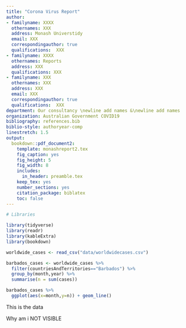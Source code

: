 ```yaml
---
title: "Corona Virus Report"
author:
- familyname: XXXX
  othernames: XXX
  address: Monash Universtidy
  email: XXX
  correspondingauthor: true
  qualifications:  XXX
- familyname: XXXX
  othernames: Reports
  address: XXX
  qualifications: XXX
- familyname: XXX
  othernames: XXX
  address: XXX
  email: XXX
  correspondingauthor: true
  qualifications:  XXX
department: Our consultancy \newline add names &\newline add names
organization: Australian Government COVID19
bibliography: references.bib
biblio-style: authoryear-comp
linestretch: 1.5
output:
  bookdown::pdf_document2:
    template: monashreport2.tex
    fig_caption: yes
    fig_height: 5
    fig_width: 8
    includes:
      in_header: preamble.tex
    keep_tex: yes
    number_sections: yes
    citation_package: biblatex
    toc: false
---
```


```r
# Libraries

library(tidyverse)
library(readr)
library(kableExtra)
library(bookdown)

```



\section*{Country XX1 and YY1}

```r
worldwide_cases <- read_csv("data/worldwidecases.csv")
```
```r
barbados_cases <- worldwide_cases %>%
  filter(countriesAndTerritories=="Barbados") %>%
  group_by(month,year) %>%
  summarise(n = sum(cases))

barbados_cases %>%
  ggplot(aes(x=month,y=n)) + geom_line()
```
This is the data

Why am i NOT VISIBLE
\section*{Country XX2 and YY2}

\section*{Country XX3 and YY3}



